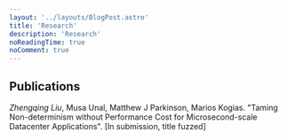 ```yaml
---
layout: '../layouts/BlogPost.astro'
title: 'Research'
description: 'Research'
noReadingTime: true
noComment: true
---
```


## Publications
*Zhengqing Liu*, Musa Unal, Matthew J Parkinson, Marios Kogias. "Taming Non-determinism without Performance Cost for Microsecond-scale Datacenter Applications". [In submission, title fuzzed]
